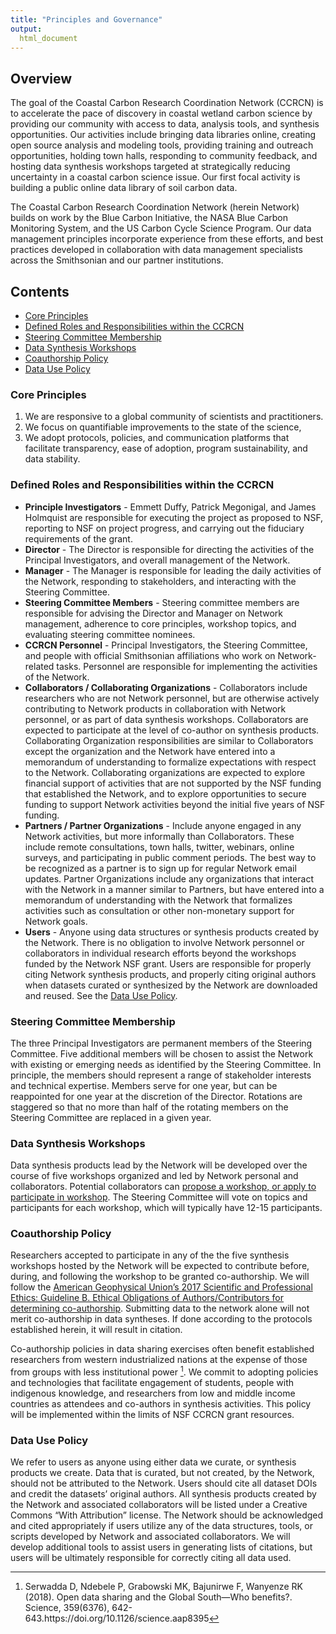 ```yaml
---
title: "Principles and Governance"
output: 
  html_document
---
```


<script>
   $(document).ready(function() {
     $head = $('#header');
     $head.prepend('<img src=\"https://smithsonian.github.io/CCRCN-Public-Comment/images/CoastalCarobonRCNLogo-OnlyLogo.png" style=\"float: right;width: 150px;\"/>')
   });
</script>

## Overview
The goal of the Coastal Carbon Research Coordination Network (CCRCN) is to accelerate the pace of discovery in coastal wetland carbon science by providing our community with access to data, analysis tools, and synthesis opportunities. Our activities include bringing data libraries online, creating open source analysis and modeling tools, providing training and outreach opportunities, holding town halls, responding to community feedback, and hosting data synthesis workshops targeted at strategically reducing uncertainty in a coastal carbon science issue. Our first focal activity is building a public online data library of soil carbon data.

The Coastal Carbon Research Coordination Network (herein Network) builds on work by the Blue Carbon Initiative, the NASA Blue Carbon Monitoring System, and the US Carbon Cycle Science Program. Our data management principles incorporate experience from these efforts, and best practices developed in collaboration with data management specialists across the Smithsonian and our partner institutions.

## Contents
* [Core Principles](#core-principles)
* [Defined Roles and Responsibilities within the CCRCN](#defined-roles-and-responsibilities-within-the-ccrcn)
* [Steering Committee Membership](#steering-committee-membership)
* [Data Synthesis Workshops](#data-synthesis-workshops)
* [Coauthorship Policy](#coauthorship-policy)
* [Data Use Policy](#data-use-policy)

### Core Principles
1. We are responsive to a global community of scientists and practitioners. 
2. We focus on quantifiable improvements to the state of the science,
3. We adopt protocols, policies, and communication platforms that facilitate transparency, ease of adoption, program sustainability, and data stability.

### Defined Roles and Responsibilities within the CCRCN
* **Principle Investigators** - Emmett Duffy, Patrick Megonigal, and James Holmquist are responsible for executing the project as proposed to NSF, reporting to NSF on project progress, and carrying out the fiduciary requirements of the grant.
* **Director** - The Director is responsible for directing the activities of the Principal Investigators, and overall management of the Network.
* **Manager** - The Manager is responsible for leading the daily activities of the Network, responding to stakeholders, and interacting with the Steering Committee. 
* **Steering Committee Members** - Steering committee members are responsible for advising the Director and Manager on Network management, adherence to core principles, workshop topics, and evaluating steering committee nominees.
* **CCRCN Personnel** - Principal Investigators, the Steering Committee, and people with official Smithsonian affiliations who work on Network-related tasks. Personnel are responsible for implementing the activities of the Network.
* **Collaborators / Collaborating Organizations** - Collaborators include researchers who are not Network personnel, but are otherwise actively contributing to Network products in collaboration with Network personnel, or as part of data synthesis workshops. Collaborators are expected to participate at the level of co-author on synthesis products. Collaborating Organization responsibilities are similar to Collaborators except the organization and the Network have entered into a memorandum of understanding to formalize expectations with respect to the Network. Collaborating organizations are expected to explore financial support of activities that are not supported by the NSF funding that established the Network, and to explore opportunities to secure funding to support Network activities beyond the initial five years of NSF funding.
* **Partners / Partner Organizations** - Include anyone engaged in any Network activities, but more informally than Collaborators. These include remote consultations, town halls, twitter, webinars, online surveys, and participating in public comment periods. The best way to be recognized as a partner is to sign up for regular Network email updates. Partner Organizations include any organizations that interact with the Network in a manner similar to Partners, but have entered into a memorandum of understanding with the Network that formalizes activities such as consultation or other non-monetary support for Network goals.
* **Users** - Anyone using data structures or synthesis products created by the Network. There is no obligation to involve Network personnel or collaborators in individual research efforts beyond the workshops funded by the Network NSF grant. Users are responsible for properly citing Network synthesis products, and properly citing original authors when datasets curated or synthesized by the Network are downloaded and reused. See the [Data Use Policy](#data-use-policy).  

### Steering Committee Membership
The three Principal Investigators are permanent members of the Steering Committee. Five additional members will be chosen to assist the Network with existing or emerging needs as identified by the Steering Committee. In principle, the members should represent a range of stakeholder interests and technical expertise. Members serve for one year, but can be reappointed for one year at the discretion of the Director. Rotations are staggered so that no more than half of the rotating members on the Steering Committee are replaced in a given year.

### Data Synthesis Workshops
Data synthesis products lead by the Network will be developed over the course of five workshops organized and led by Network personal and collaborators. Potential collaborators can [propose a workshop, or apply to participate in workshop](http://serc.si.edu/CoastalCarbon/). The Steering Committee will vote on topics and participants for each workshop, which will typically have 12-15 participants.

### Coauthorship Policy
Researchers accepted to participate in any of the the five synthesis workshops hosted by the Network will be expected to contribute before, during, and following the workshop to be granted co-authorship. We will follow the [American Geophysical Union’s 2017 Scientific and Professional Ethics: Guideline B. Ethical Obligations of Authors/Contributors for determining co-authorship](https://harassment.agu.org/files/2017/08/ScientificIntegrityandProfessionalEthics_25August2017.pdf). Submitting data to the network alone will not merit co-authorship in data syntheses. If done according to the protocols established herein, it will result in citation.

Co-authorship policies in data sharing exercises often benefit established researchers from western industrialized nations at the expense of those from groups with less institutional power [^1]. We commit to adopting policies and technologies that facilitate engagement of students, people with indigenous knowledge, and researchers from low and middle income countries as attendees and co-authors in synthesis activities. This policy will be implemented within the limits of NSF CCRCN grant resources.

### Data Use Policy
We refer to users as anyone using either data we curate, or synthesis products we create. Data that is curated, but not created, by the Network, should not be attributed to the Network. Users should cite all dataset DOIs and credit the datasets' original authors. All synthesis products created by the Network and associated collaborators will be listed under a Creative Commons “With Attribution” license. The Network should be acknowledged and cited appropriately if users utilize any of the data structures, tools, or scripts developed by Network and associated collaborators. We will develop additional tools to assist users in generating lists of citations, but users will be ultimately responsible for correctly citing all data used.

[^1]: Serwadda D, Ndebele P, Grabowski MK, Bajunirwe F, Wanyenze RK (2018). Open data sharing and the Global South—Who benefits?. Science, 359(6376), 642-643.https://doi.org/10.1126/science.aap8395